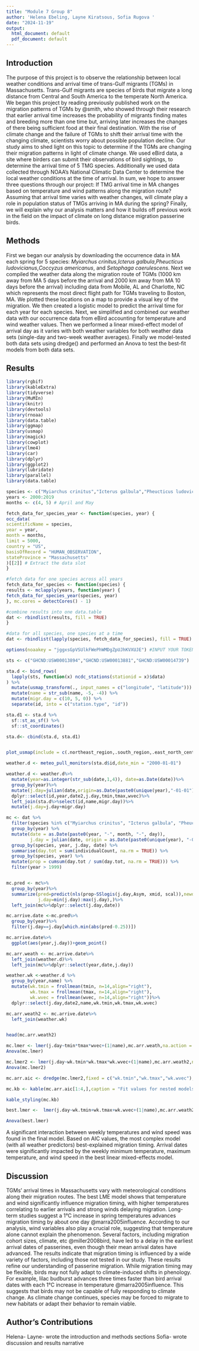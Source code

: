 ```yaml
---
title: "Module 7 Group 8"
author: 'Helena Ebeling, Layne Kiratsous, Sofia Rugova '
date: "2024-11-19"
output:
  html_document: default
  pdf_document: default
---
```


## Introduction

The purpose of this project is to observe the relationship between local weather conditions and arrival time of trans-Gulf migrants (TGMs) in Massachusetts. Trans-Gulf migrants are species of birds that migrate a long distance from Central and South America to the temperate North America. We began this project by reading previously published work on the migration patterns of TGMs by @smith, who showed through their research that earlier arrival time increases the probability of migrants finding mates and breeding more than one time but, arriving later increases the changes of there being sufficient food at their final destination. With the rise of climate change and the failure of TGMs to shift their arrival time with the changing climate, scientists worry about possible population decline. Our study aims to shed light on this topic to determine if the TGMs are changing their migration patterns in light of climate change. We used eBird data, a site where birders can submit their observations of bird sightings, to determine the arrival time of 5 TMG species. Additionally we used data collected through NOAA's National Climatic Data Center to determine the local weather conditions at the time of arrival. 
In sum, we hope to answer three questions through our project: If TMG arrival time in MA changes based on temperature and wind patterns along the migration route? Assuming that arrival time varies with weather changes, will climate play a role in population status of TMGs arriving in MA during the spring? Finally, we will explain why our analysis matters and how it builds off previous work in the field on the impact of climate on long distance migration passerine birds.  

## Methods

First we began our analysis by downloading the occurrence data in MA each spring for 5 species: *Myiarchus crinitus*,*Icterus galbula*,*Pheucticus ludovicianus*,*Coccyzus americanus*, and *Setophaga caerulescens*. Next we compiled the weather data along the migration route of TGMs (1000 km away from MA 5 days before the arrival and 2000 km away from MA 10 days before the arrival) including data from Mobile, AL and Charlotte, NC which represents the most direct flight path for TGMs traveling to Boston, MA. We plotted these locations on a map to provide a visual key of the migration. We then created a logistic model to predict the arrival time for each year for each species. Next, we simplified and combined our weather data with our occurrence data from eBird accounting for temperature and wind weather values. Then we performed a linear mixed-effect model of arrival day as it varies with both weather variables for both weather data sets (single-day and two-week weather averages). Finally we model-tested both data sets using dredge() and performed an Anova to test the best-fit models from both data sets.

## Results
```r
library(rgbif)
library(kableExtra)
library(tidyverse)
library(MuMIn)
library(knitr)
library(devtools)
library(rnoaa)
library(data.table)
library(ggmap)
library(usmap)
library(magick)
library(cowplot)
library(lme4)
library(car)
library(dplyr)
library(ggplot2)
library(lubridate)
library(parallel)
library(data.table)
```

```r
species <- c("Myiarchus crinitus","Icterus galbula","Pheucticus ludovicianus","Coccyzus americanus","Setophaga caerulescens")
years <- 2000:2019
months <- c(4, 5) # April and May

fetch_data_for_species_year <- function(species, year) {
occ_data(
scientificName = species,
year = year,
month = months,
limit = 5000,
country = "US",
basisOfRecord = "HUMAN_OBSERVATION",
stateProvince = "Massachusetts"
)[[2]] # Extract the data slot
}

#fetch data for one species across all years
fetch_data_for_species <- function(species) {
results <- mclapply(years, function(year) {
fetch_data_for_species_year(species, year)
}, mc.cores = detectCores() - 1)

#combine results into one data.table
dat <- rbindlist(results, fill = TRUE)
}

#data for all species, one species at a time
dat <- rbindlist(lapply(species, fetch_data_for_species), fill = TRUE)


```



```r
options(noaakey = "jggxsGpVSUlkFWePhWMDgZpUJhKVXUJE") #INPUT YOUR TOKEN!

sts <- c("GHCND:USW00013894","GHCND:USW00013881","GHCND:USW00014739")

sta.d <- bind_rows(
  lapply(sts, function(x) ncdc_stations(stationid = x)$data)
) %>%
  mutate(usmap_transform(., input_names = c("longitude", "latitude"))) %>%
  mutate(name = str_sub(name, -5, -4)) %>%
  mutate(migr.day = c(10, 5, 0)) %>%
  separate(id, into = c("station.type", "id"))

sta.d1 <- sta.d %>%
  sf::st_as_sf() %>%
  sf::st_coordinates()

sta.d<- cbind(sta.d, sta.d1)


plot_usmap(include = c(.northeast_region,.south_region,.east_north_central))+geom_point(data=sta.d,aes(X,Y,col=name))

weather.d <- meteo_pull_monitors(sta.d$id,date_min = "2000-01-01")

```

```r
weather.d <- weather.d%>%
  mutate(year=as.integer(str_sub(date,1,4)), date=as.Date(date))%>%
  group_by(year)%>%
  mutate(j.day=julian(date,origin=as.Date(paste0(unique(year),"-01-01"))),date2=date,wdir.rad=(180-abs(wdf2-180))*pi/180,wvec=cos(wdir.rad)*-1*awnd)%>%
  dplyr::select(id,year,date2,j.day,tmin,tmax,wvec)%>%
  left_join(sta.d%>%select(id,name,migr.day))%>%
  mutate(j.day=j.day+migr.day)
```


```r
mc <- dat %>%
  filter(species %in% c("Myiarchus crinitus", "Icterus galbula", "Pheucticus ludovicianus", "Coccyzus americanus", "Setophaga caerulescens")) %>%
  group_by(year) %>%
  mutate(date = as.Date(paste0(year, "-", month, "-", day)),
         j.day = julian(date, origin = as.Date(paste0(unique(year), "-01-01")))) %>%
  group_by(species, year, j.day, date) %>%
  summarise(day.tot = sum(individualCount, na.rm = TRUE)) %>%
  group_by(species, year) %>%
  mutate(prop = cumsum(day.tot / sum(day.tot, na.rm = TRUE))) %>%
  filter(year > 1999)


mc.pred <- mc%>%
  group_by(year)%>%
  summarize(pred=predict(nls(prop~SSlogis(j.day,Asym, xmid, scal)),newdata=data.frame(j.day=min(j.day):max(j.day))),
            j.day=min(j.day):max(j.day),)%>%
  left_join(mc%>%dplyr::select(j.day,date))

mc.arrive.date <-mc.pred%>%
  group_by(year)%>%
  filter(j.day==j.day[which.min(abs(pred-0.25))])

mc.arrive.date%>%
  ggplot(aes(year,j.day))+geom_point()

mc.arr.weath <- mc.arrive.date%>%
  left_join(weather.d)%>%
  left_join(mc%>%dplyr::select(year,date,j.day))

weather.wk <-weather.d %>%
  group_by(year,name) %>%
  mutate(wk.tmin = frollmean(tmin, n=14,align="right"),
         wk.tmax = frollmean(tmax, n=14,align="right"),
         wk.wvec = frollmean(wvec, n=14,align="right"))%>%
  dplyr::select(j.day,date2,name,wk.tmin,wk.tmax,wk.wvec)

mc.arr.weath2 <- mc.arrive.date%>%
  left_join(weather.wk)


head(mc.arr.weath2)
```

```r
mc.lmer <- lmer(j.day~tmin*tmax*wvec+(1|name),mc.arr.weath,na.action = "na.fail")
Anova(mc.lmer)

mc.lmer2 <- lmer(j.day~wk.tmin*wk.tmax*wk.wvec+(1|name),mc.arr.weath2,na.action = "na.fail")
Anova(mc.lmer2) 

mc.arr.aic <- dredge(mc.lmer2,fixed = c("wk.tmin","wk.tmax","wk.wvec"),)

mc.kb <- kable(mc.arr.aic[1:4,],caption = "Fit values for nested models of the most complicated lme model")

kable_styling(mc.kb)

best.lmer <-  lmer(j.day~wk.tmin+wk.tmax+wk.wvec+(1|name),mc.arr.weath2,na.action = "na.fail")

Anova(best.lmer)
```

A significant interaction between weekly temperatures and wind speed was found in the final model. Based on AIC values, the most complex model (with all weather predictors) best-explained migration timing. Arrival dates were significantly impacted by the weekly minimum temperature, maximum temperature, and wind speed in the best linear mixed-effects model.

## Discussion

TGMs' arrival times in Massachusetts vary with meteorological conditions along their migration routes. The best LME model shows that temperature and wind significantly influence migration timing, with higher temperatures correlating to earlier arrivals and strong winds delaying migration. Long-term studies suggest a 1°C increase in spring temperatures advances migration timing by about one day @marra2005influence. According to our analysis, wind variables also play a crucial role, suggesting that temperature alone cannot explain the phenomenon. Several factors, including migration cohort sizes, climate, etc @miller2008bird, have led to a delay in the earliest arrival dates of passerines, even though their mean arrival dates have advanced. The results indicate that migration timing is influenced by a wide variety of factors, including those not tested in our study.
These results refine our understanding of passerine migration. While migration timing may be flexible, birds may not fully adapt to climate-induced shifts in phenology. For example, lilac budburst advances three times faster than bird arrival dates with each 1°C increase in temperature @marra2005influence. This suggests that birds may not be capable of fully responding to climate change. As climate change continues, species may be forced to migrate to new habitats or adapt their behavior to remain viable. 

## Author's Contributions

Helena- 
Layne- wrote the introduction and methods sections
Sofia- wrote discussion and results narrative

